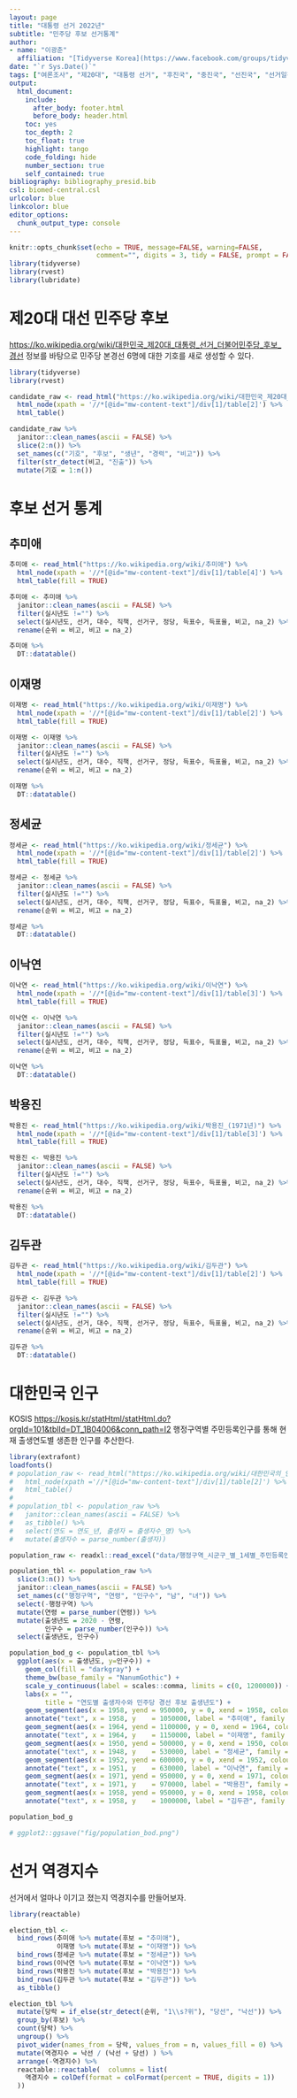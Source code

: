 ```yaml
---
layout: page
title: "대통령 선거 2022년"
subtitle: "민주당 후보 선거통계"
author:
- name: "이광춘"
  affiliation: "[Tidyverse Korea](https://www.facebook.com/groups/tidyverse/)"
date: "`r Sys.Date()`"
tags: ["여론조사", "제20대", "대통령 선거", "후진국", "중진국", "선진국", "선거일정", "경선", "선거통계"]
output:
  html_document: 
    include:
      after_body: footer.html
      before_body: header.html
    toc: yes
    toc_depth: 2
    toc_float: true
    highlight: tango
    code_folding: hide
    number_section: true
    self_contained: true
bibliography: bibliography_presid.bib
csl: biomed-central.csl
urlcolor: blue
linkcolor: blue
editor_options: 
  chunk_output_type: console
---
```


```r
knitr::opts_chunk$set(echo = TRUE, message=FALSE, warning=FALSE,
                      comment="", digits = 3, tidy = FALSE, prompt = FALSE, fig.align = 'center')
library(tidyverse)
library(rvest)
library(lubridate)
```

# 제20대 대선 민주당 후보 {#minju-hubo}

<https://ko.wikipedia.org/wiki/대한민국_제20대_대통령_선거_더불어민주당_후보_경선> 정보를 바탕으로 민주당 본경선 6명에 대한 기호를 새로 생성할 수 있다.

```r
library(tidyverse)
library(rvest)

candidate_raw <- read_html("https://ko.wikipedia.org/wiki/대한민국_제20대_대통령_선거_더불어민주당_후보_경선") %>% 
  html_node(xpath = '//*[@id="mw-content-text"]/div[1]/table[2]') %>% 
  html_table()

candidate_raw %>% 
  janitor::clean_names(ascii = FALSE) %>% 
  slice(2:n()) %>% 
  set_names(c("기호", "후보", "생년", "경력", "비고")) %>% 
  filter(str_detect(비고, "진출")) %>% 
  mutate(기호 = 1:n())
```


# 후보 선거 통계 {.tabset}

## 추미애 {#minju-ma}

```r
추미애 <- read_html("https://ko.wikipedia.org/wiki/추미애") %>% 
  html_node(xpath = '//*[@id="mw-content-text"]/div[1]/table[4]') %>% 
  html_table(fill = TRUE) 

추미애 <- 추미애 %>% 
  janitor::clean_names(ascii = FALSE) %>% 
  filter(실시년도 !="") %>% 
  select(실시년도, 선거, 대수, 직책, 선거구, 정당, 득표수, 득표율, 비고, na_2) %>% 
  rename(순위 = 비고, 비고 = na_2)

추미애 %>% 
  DT::datatable()
```


## 이재명 {#minju-jm}

```r
이재명 <- read_html("https://ko.wikipedia.org/wiki/이재명") %>% 
  html_node(xpath = '//*[@id="mw-content-text"]/div[1]/table[2]') %>% 
  html_table(fill = TRUE) 

이재명 <- 이재명 %>% 
  janitor::clean_names(ascii = FALSE) %>% 
  filter(실시년도 !="") %>% 
  select(실시년도, 선거, 대수, 직책, 선거구, 정당, 득표수, 득표율, 비고, na_2) %>% 
  rename(순위 = 비고, 비고 = na_2)

이재명 %>% 
  DT::datatable()
```

## 정세균 {#minju-sk}

```r
정세균 <- read_html("https://ko.wikipedia.org/wiki/정세균") %>% 
  html_node(xpath = '//*[@id="mw-content-text"]/div[1]/table[2]') %>% 
  html_table(fill = TRUE) 

정세균 <- 정세균 %>% 
  janitor::clean_names(ascii = FALSE) %>% 
  filter(실시년도 !="") %>% 
  select(실시년도, 선거, 대수, 직책, 선거구, 정당, 득표수, 득표율, 비고, na_2) %>% 
  rename(순위 = 비고, 비고 = na_2)

정세균 %>% 
  DT::datatable()
```

## 이낙연 {#minju-ny}

```r
이낙연 <- read_html("https://ko.wikipedia.org/wiki/이낙연") %>% 
  html_node(xpath = '//*[@id="mw-content-text"]/div[1]/table[3]') %>% 
  html_table(fill = TRUE) 

이낙연 <- 이낙연 %>% 
  janitor::clean_names(ascii = FALSE) %>% 
  filter(실시년도 !="") %>% 
  select(실시년도, 선거, 대수, 직책, 선거구, 정당, 득표수, 득표율, 비고, na_2) %>% 
  rename(순위 = 비고, 비고 = na_2)

이낙연 %>% 
  DT::datatable()
```



## 박용진 {#minju-yj}

```r
박용진 <- read_html("https://ko.wikipedia.org/wiki/박용진_(1971년)") %>% 
  html_node(xpath = '//*[@id="mw-content-text"]/div[1]/table[3]') %>% 
  html_table(fill = TRUE) 

박용진 <- 박용진 %>% 
  janitor::clean_names(ascii = FALSE) %>% 
  filter(실시년도 !="") %>% 
  select(실시년도, 선거, 대수, 직책, 선거구, 정당, 득표수, 득표율, 비고, na_2) %>% 
  rename(순위 = 비고, 비고 = na_2)

박용진 %>% 
  DT::datatable()
```

## 김두관 {#minju-dk}

```r
김두관 <- read_html("https://ko.wikipedia.org/wiki/김두관") %>% 
  html_node(xpath = '//*[@id="mw-content-text"]/div[1]/table[2]') %>% 
  html_table(fill = TRUE) 

김두관 <- 김두관 %>% 
  janitor::clean_names(ascii = FALSE) %>% 
  filter(실시년도 !="") %>% 
  select(실시년도, 선거, 대수, 직책, 선거구, 정당, 득표수, 득표율, 비고, na_2) %>% 
  rename(순위 = 비고, 비고 = na_2)

김두관 %>% 
  DT::datatable()
```

# 대한민국 인구 {#population}

KOSIS <https://kosis.kr/statHtml/statHtml.do?orgId=101&tblId=DT_1B04006&conn_path=I2> 행정구역별 주민등록인구를 통해 현재 출생연도별 생존한 인구를 추산한다.

```r
library(extrafont)
loadfonts()
# population_raw <- read_html("https://ko.wikipedia.org/wiki/대한민국의_인구") %>% 
#   html_node(xpath ='//*[@id="mw-content-text"]/div[1]/table[2]') %>% 
#   html_table()
# 
# population_tbl <- population_raw %>% 
#   janitor::clean_names(ascii = FALSE) %>% 
#   as_tibble() %>% 
#   select(연도 = 연도_년, 출생자 = 출생자수_명) %>% 
#   mutate(출생자수 = parse_number(출생자))

population_raw <- readxl::read_excel("data/행정구역_시군구_별_1세별_주민등록인구_20210718223814.xlsx") 

population_tbl <- population_raw %>% 
  slice(3:n()) %>% 
  janitor::clean_names(ascii = FALSE) %>% 
  set_names(c("행정구역", "연령", "인구수", "남", "녀")) %>% 
  select(-행정구역) %>% 
  mutate(연령 = parse_number(연령)) %>% 
  mutate(출생년도 = 2020 - 연령,
         인구수 = parse_number(인구수)) %>% 
  select(출생년도, 인구수)

population_bod_g <- population_tbl %>% 
  ggplot(aes(x = 출생년도, y=인구수)) + 
    geom_col(fill = "darkgray") +
    theme_bw(base_family = "NanumGothic") +
    scale_y_continuous(label = scales::comma, limits = c(0, 1200000)) +
    labs(x = "",
         title = "연도별 출생자수와 민주당 경선 후보 출생년도") +
    geom_segment(aes(x = 1958, yend = 950000, y = 0, xend = 1958, colour = "segment"), color = "blue") +
    annotate("text", x = 1958, y    = 1050000, label = "추미애", family = "NanumGothic") +
    geom_segment(aes(x = 1964, yend = 1100000, y = 0, xend = 1964, colour = "segment"), color = "blue") +
    annotate("text", x = 1964, y    = 1150000, label = "이재명", family = "NanumGothic") +
    geom_segment(aes(x = 1950, yend = 500000, y = 0, xend = 1950, colour = "segment"), color = "blue") +
    annotate("text", x = 1948, y    = 530000, label = "정세균", family = "NanumGothic") +
    geom_segment(aes(x = 1952, yend = 600000, y = 0, xend = 1952, colour = "segment"), color = "blue") +
    annotate("text", x = 1951, y    = 630000, label = "이낙연", family = "NanumGothic") +
    geom_segment(aes(x = 1971, yend = 950000, y = 0, xend = 1971, colour = "segment"), color = "blue") +
    annotate("text", x = 1971, y    = 970000, label = "박용진", family = "NanumGothic") +
    geom_segment(aes(x = 1958, yend = 950000, y = 0, xend = 1958, colour = "segment"), color = "blue") +
    annotate("text", x = 1958, y    = 1000000, label = "김두관", family = "NanumGothic")

population_bod_g

# ggplot2::ggsave("fig/population_bod.png")
```


# 선거 역경지수 {#election-adversity}

선거에서 얼마나 이기고 졌는지 역경지수를 만들어보자.

```r
library(reactable)

election_tbl <- 
  bind_rows(추미애 %>% mutate(후보 = "추미애"), 
            이재명 %>% mutate(후보 = "이재명")) %>% 
  bind_rows(정세균 %>% mutate(후보 = "정세균")) %>% 
  bind_rows(이낙연 %>% mutate(후보 = "이낙연")) %>% 
  bind_rows(박용진 %>% mutate(후보 = "박용진")) %>% 
  bind_rows(김두관 %>% mutate(후보 = "김두관")) %>% 
  as_tibble()

election_tbl %>% 
  mutate(당락 = if_else(str_detect(순위, "1\\s?위"), "당선", "낙선")) %>% 
  group_by(후보) %>% 
  count(당락) %>% 
  ungroup() %>% 
  pivot_wider(names_from = 당락, values_from = n, values_fill = 0) %>% 
  mutate(역경지수 = 낙선 / (낙선 + 당선) ) %>% 
  arrange(-역경지수) %>% 
  reactable::reactable(  columns = list(
    역경지수 = colDef(format = colFormat(percent = TRUE, digits = 1))
  ))
```

